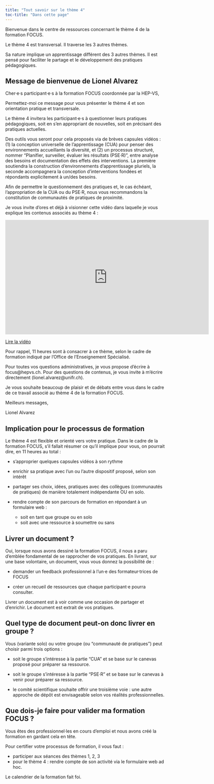 ```yaml
---
title: "Tout savoir sur le thème 4"
toc-title: "Dans cette page"
---
```


Bienvenue dans le centre de ressources concernant le thème 4 de la formation FOCUS.

Le thème 4 est transversal. Il traverse les 3 autres thèmes.

Sa nature implique un apprentissage différent des 3 autres thèmes. Il est pensé pour faciliter le partage et le développement des pratiques pédagogiques.

## Message de bienvenue de Lionel Alvarez

:::{.callout-note}
Cher·e·s participant·e·s à la formation FOCUS coordonnée par la HEP-VS,

Permettez-moi ce message pour vous présenter le thème 4 et son orientation pratique et transversale.

Le thème 4 invitera les participant·e·s à questionner leurs pratiques pédagogiques, soit en s'en appropriant de nouvelles, soit en précisant des pratiques actuelles.

Des outils vous seront pour cela proposés via de brèves capsules vidéos : (1) la conception universelle de l'apprentissage (CUA) pour penser des environnements accueillants la diversité, et (2) un processus structuré, nommer "Planifier, surveiller, évaluer les résultats (PSE·R)", entre analyse des besoins et documentation des effets des interventions. La première soutiendra la construction d'environnements d'apprentissage pluriels, la seconde accompagnera la conception d'interventions fondées et répondants explicitement à un/des besoins. 

Afin de permettre le questionnement des pratiques et, le cas échéant, l'appropriation de la CUA ou du PSE·R, nous vous recommandons la constitution de communautés de pratiques de proximité.

Je vous invite d’ores et déjà à visionner cette vidéo dans laquelle je vous explique les contenus associés au thème 4 : 

<iframe width="640" height="360" src="https://tube.switch.ch/embed/LaetkpyOtU" frameborder="0" allow="fullscreen" allowfullscreen></iframe>

[Lire la vidéo](https://tube.switch.ch/videos/LaetkpyOtU)

Pour rappel, 11 heures sont à consacrer à ce thème, selon le cadre de formation indiqué par l'Office de l'Enseignement Spécialisé.

Pour toutes vos questions administratives, je vous propose d’écrire à focus@hepvs.ch. Pour des questions de contenus, je vous invite à m’écrire directement (lionel.alvarez@unifr.ch).

Je vous souhaite beaucoup de plaisir et de débats entre vous dans le cadre de ce travail associé au thème 4 de la formation FOCUS.

Meilleurs messages,

Lionel Alvarez
:::

## Implication pour le processus de formation

Le thème 4 est flexible et orienté vers votre pratique. Dans le cadre de la formation FOCUS, s'il fallait résumer ce qu'il implique pour vous, on pourrait dire, en 11 heures au total : 

- s'approprier quelques capsules vidéos à son rythme
- enrichir sa pratique avec l'un ou l'autre dispositif proposé, selon son intérêt
- partager ses choix, idées, pratiques avec des collègues (communautés de pratiques) de manière totalement indépendante OU en solo.
- rendre compte de son parcours de formation en répondant à un formulaire web : 

    - soit en tant que groupe ou en solo
    - soit avec une ressource à soumettre ou sans

## Livrer un document ?

Oui, lorsque nous avons dessiné la formation FOCUS, il nous a paru d'emblée fondamental de se rapprocher de vos pratiques. En livrant, sur une base volontaire, un document, vous vous donnez la possibilité de : 

- demander un feedback professionnel à l'un·e des formateur·trices de FOCUS

- créer un recueil de ressources que chaque participant·e pourra consulter.

Livrer un document est à voir comme une occasion de partager et d'enrichir. Le document est extrait de vos pratiques.

## Quel type de document peut-on donc livrer en groupe ?

Vous (variante solo) ou votre groupe (ou "communauté de pratiques") peut choisir parmi trois options :

- soit le groupe s'intéresse à la partie "CUA" et se base sur le canevas proposé pour préparer sa ressource.

- soit le groupe s'intéresse à la partie "PSE·R" et se base sur le canevas à venir pour préparer sa ressource.

- le comité scientifique souhaite offrir une troisième voie : une autre approche de dépôt est envisageable selon vos réalités professionnelles.

## Que dois-je faire pour valider ma formation FOCUS ?

Vous êtes des professionnel·les en cours d'emploi et nous avons créé la formation en gardant cela en tête.

Pour certifier votre processus de formation, il vous faut : 

- participer aux séances des thèmes 1, 2, 3
- pour le thème 4 : rendre compte de son activité via le formulaire web ad hoc.

Le calendrier de la formation fait foi.